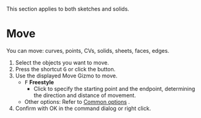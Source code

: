 
<Callout emoji="">This section applies to both sketches and solids.</Callout>

# Move

<Reference shortcut="G" command="Move" button="Left of Command Bar" />

You can move: curves, points, CVs, solids, sheets, faces, edges.

1. Select the objects you want to move.
2. Press the shortcut <kbd>G</kbd> or click the button.
3. Use the displayed Move Gizmo to move.
   - <kbd>F</kbd> **Freestyle**
      - Click to specify the starting point and the endpoint, determining the direction and distance of movement.
   - Other options: Refer to [Common options](common-options) .
4. Confirm with OK in the command dialog or right click.
